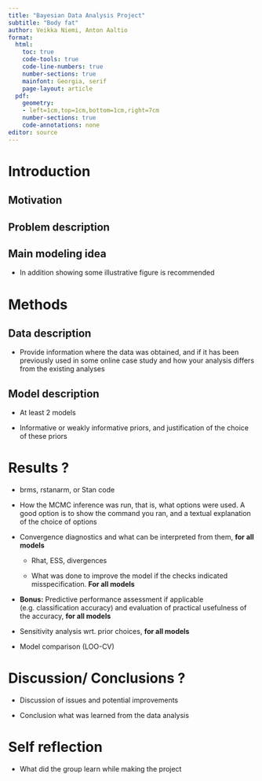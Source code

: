 ```yaml
---
title: "Bayesian Data Analysis Project"
subtitle: "Body fat"
author: Veikka Niemi, Anton Aaltio
format:
  html:
    toc: true
    code-tools: true
    code-line-numbers: true
    number-sections: true
    mainfont: Georgia, serif
    page-layout: article
  pdf:  
    geometry:
    - left=1cm,top=1cm,bottom=1cm,right=7cm
    number-sections: true
    code-annotations: none
editor: source
---
```


# Introduction

## Motivation

## Problem description

## Main modeling idea

- In addition showing some illustrative figure is recommended

# Methods

## Data description

- Provide information where the data was obtained, and if it has been previously used in some online case study and how your analysis differs from the existing analyses

## Model description

- At least 2 models

- Informative or weakly informative priors, and justification of the choice of these priors

# Results ?

- brms, rstanarm, or Stan code

- How the MCMC inference was run, that is, what options were used. A good option is to show the command you ran, and a textual explanation of the choice of options

- Convergence diagnostics and what can be interpreted from them, **for all models**
  - Rhat, ESS, divergences
  
  - What was done to improve the model if the checks indicated misspecification. **For all models**
  
- **Bonus:** Predictive performance assessment if applicable (e.g. classification accuracy) and evaluation of practical usefulness of the accuracy, **for all models**

- Sensitivity analysis wrt. prior choices, **for all models**

- Model comparison (LOO-CV)

# Discussion/ Conclusions ?

- Discussion of issues and potential improvements

- Conclusion what was learned from the data analysis

# Self reflection

- What did the group learn while making the project
